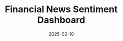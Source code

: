 ---
title: "Financial News Sentiment Dashboard"
slug: "financial-news-sentiment-dashboard"
summary: "Next.js dashboard analyzing stock news sentiment using FinBERT and real-time APIs."
tech: ["Next.js", "TypeScript", "Tailwind", "shadcn/ui", "Recharts", "Vercel", "FinBERT", "NewsAPI", "AlphaVantage"]
links:
  demo: "https://financial-news-sentiment-dashboard.vercel.app"
  repo: "https://github.com/fernandokuniy/financial-news-sentiment-dashboard"
date: "2025-02-10"
images: ["/financial-news-sentiment-dashboard.png"]
---